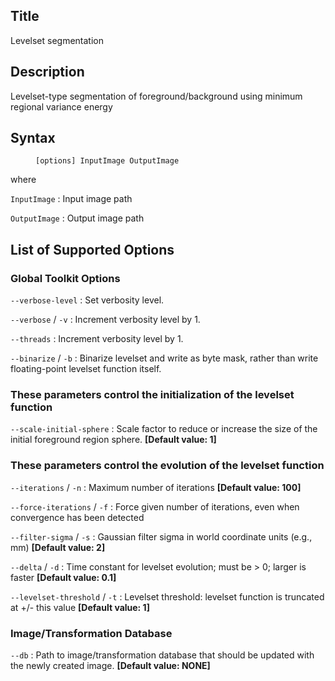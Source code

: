 == Title ==

Levelset segmentation

== Description ==

Levelset-type segmentation of foreground/background using minimum regional variance energy

== Syntax ==

: <tt>[options] InputImage OutputImage </tt>

where

; <tt>InputImage</tt> : Input image path

; <tt>OutputImage</tt> : Output image path

== List of Supported Options ==

=== Global Toolkit Options ===

; <tt>--verbose-level</tt> <tt><integer></tt> : Set verbosity level.

; <tt>--verbose</tt> / <tt>-v</tt> : Increment verbosity level by 1.

; <tt>--threads</tt> <tt><integer></tt> : Increment verbosity level by 1.

; <tt>--binarize</tt> / <tt>-b</tt> : Binarize levelset and write as byte mask, rather than write floating-point levelset function itself.

=== These parameters control the initialization of the levelset function ===

; <tt>--scale-initial-sphere</tt> <tt><double></tt> : Scale factor to reduce or increase the size of the initial foreground region sphere. '''[Default value: 1]'''

=== These parameters control the evolution of the levelset function ===

; <tt>--iterations</tt> <tt><integer></tt> / <tt>-n</tt> <tt><integer></tt> : Maximum number of iterations '''[Default value: 100]'''

; <tt>--force-iterations</tt> / <tt>-f</tt> : Force given number of iterations, even when convergence has been detected

; <tt>--filter-sigma</tt> <tt><double></tt> / <tt>-s</tt> <tt><double></tt> : Gaussian filter sigma in world coordinate units (e.g., mm) '''[Default value: 2]'''

; <tt>--delta</tt> <tt><double></tt> / <tt>-d</tt> <tt><double></tt> : Time constant for levelset evolution; must be > 0; larger is faster '''[Default value: 0.1]'''

; <tt>--levelset-threshold</tt> <tt><double></tt> / <tt>-t</tt> <tt><double></tt> : Levelset threshold: levelset function is truncated at +/- this value '''[Default value: 1]'''

=== Image/Transformation Database ===

; <tt>--db</tt> <tt><string></tt> : Path to image/transformation database that should be updated with the newly created image. '''[Default value: NONE]'''


